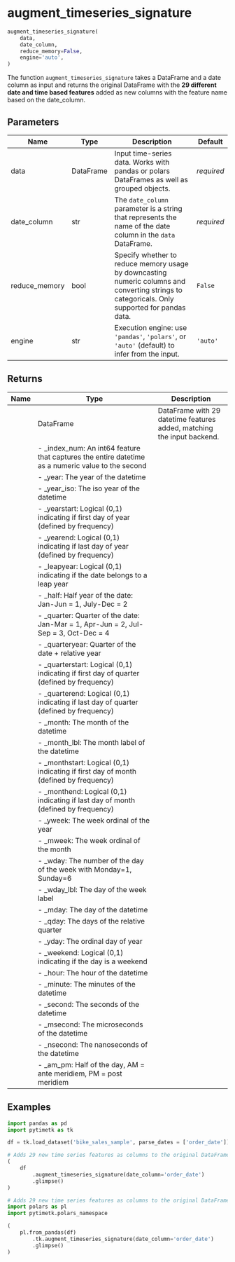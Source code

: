 # augment_timeseries_signature { #pytimetk.augment_timeseries_signature }

```python
augment_timeseries_signature(
    data,
    date_column,
    reduce_memory=False,
    engine='auto',
)
```

The function `augment_timeseries_signature` takes a DataFrame and a date
column as input and returns the original DataFrame with the **29 different
date and time based features** added as new columns with the feature name
based on the date_column.

## Parameters {.doc-section .doc-section-parameters}

| Name          | Type         | Description                                                                                                                                                                                                                                                                                                                                 | Default    |
|---------------|--------------|---------------------------------------------------------------------------------------------------------------------------------------------------------------------------------------------------------------------------------------------------------------------------------------------------------------------------------------------|------------|
| data          | DataFrame    | Input time-series data. Works with pandas or polars DataFrames as well as grouped objects.                                                                                                                                                                                                             | _required_ |
| date_column   | str          | The `date_column` parameter is a string that represents the name of the date column in the `data` DataFrame.                                                                                                                                                                                                                                | _required_ |
| reduce_memory | bool         | Specify whether to reduce memory usage by downcasting numeric columns and converting strings to categoricals. Only supported for pandas data.                                                                                                                                                         | `False`    |
| engine        | str          | Execution engine: use `'pandas'`, `'polars'`, or `'auto'` (default) to infer from the input.                                                                                                                                                                                                             | `'auto'`   |

## Returns {.doc-section .doc-section-returns}

| Name   | Type                                                                                              | Description                                               |
|--------|---------------------------------------------------------------------------------------------------|-----------------------------------------------------------|
|        | DataFrame                                                                                         | DataFrame with 29 datetime features added, matching the input backend. |
|        | - _index_num: An int64 feature that captures the entire datetime as a numeric value to the second |                                                           |
|        | - _year: The year of the datetime                                                                 |                                                           |
|        | - _year_iso: The iso year of the datetime                                                         |                                                           |
|        | - _yearstart: Logical (0,1) indicating if first day of year (defined by frequency)                |                                                           |
|        | - _yearend: Logical (0,1) indicating if last day of year (defined by frequency)                   |                                                           |
|        | - _leapyear: Logical (0,1) indicating if the date belongs to a leap year                          |                                                           |
|        | - _half: Half year of the date: Jan-Jun = 1, July-Dec = 2                                         |                                                           |
|        | - _quarter: Quarter of the date: Jan-Mar = 1, Apr-Jun = 2, Jul-Sep = 3, Oct-Dec = 4               |                                                           |
|        | - _quarteryear: Quarter of the date + relative year                                               |                                                           |
|        | - _quarterstart: Logical (0,1) indicating if first day of quarter (defined by frequency)          |                                                           |
|        | - _quarterend: Logical (0,1) indicating if last day of quarter (defined by frequency)             |                                                           |
|        | - _month: The month of the datetime                                                               |                                                           |
|        | - _month_lbl: The month label of the datetime                                                     |                                                           |
|        | - _monthstart: Logical (0,1) indicating if first day of month (defined by frequency)              |                                                           |
|        | - _monthend: Logical (0,1) indicating if last day of month (defined by frequency)                 |                                                           |
|        | - _yweek: The week ordinal of the year                                                            |                                                           |
|        | - _mweek: The week ordinal of the month                                                           |                                                           |
|        | - _wday: The number of the day of the week with Monday=1, Sunday=6                                |                                                           |
|        | - _wday_lbl: The day of the week label                                                            |                                                           |
|        | - _mday: The day of the datetime                                                                  |                                                           |
|        | - _qday: The days of the relative quarter                                                         |                                                           |
|        | - _yday: The ordinal day of year                                                                  |                                                           |
|        | - _weekend: Logical (0,1) indicating if the day is a weekend                                      |                                                           |
|        | - _hour: The hour of the datetime                                                                 |                                                           |
|        | - _minute: The minutes of the datetime                                                            |                                                           |
|        | - _second: The seconds of the datetime                                                            |                                                           |
|        | - _msecond: The microseconds of the datetime                                                      |                                                           |
|        | - _nsecond: The nanoseconds of the datetime                                                       |                                                           |
|        | - _am_pm: Half of the day, AM = ante meridiem, PM = post meridiem                                 |                                                           |

## Examples {.doc-section .doc-section-examples}

```python
import pandas as pd
import pytimetk as tk

df = tk.load_dataset('bike_sales_sample', parse_dates = ['order_date'])
```

```python
# Adds 29 new time series features as columns to the original DataFrame (pandas engine)
(
    df
        .augment_timeseries_signature(date_column='order_date')
        .glimpse()
)
```

```python
# Adds 29 new time series features as columns to the original DataFrame (polars accessor)
import polars as pl
import pytimetk.polars_namespace

(
    pl.from_pandas(df)
        .tk.augment_timeseries_signature(date_column='order_date')
        .glimpse()
)
```
